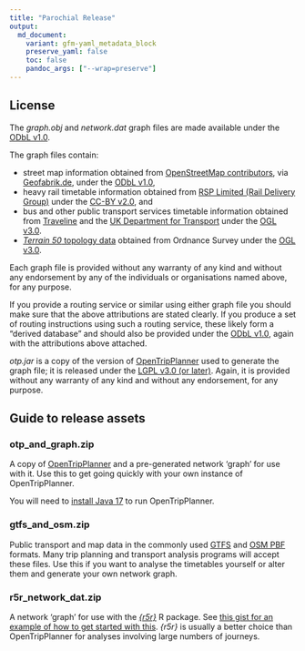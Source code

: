 ```yaml
---
title: "Parochial Release"
output:
  md_document:
    variant: gfm-yaml_metadata_block
    preserve_yaml: false
    toc: false
    pandoc_args: ["--wrap=preserve"]
---
```


## License
The *graph.obj* and *network.dat* graph files are made available under the [ODbL v1.0](https://opendatacommons.org/licenses/odbl/1-0/).

The graph files contain:

- street map information obtained from [OpenStreetMap contributors](https://www.openstreetmap.org/copyright), via [Geofabrik.de](https://download.geofabrik.de/europe/great-britain.html), under the [ODbL v1.0](https://opendatacommons.org/licenses/odbl/1-0/),
- heavy rail timetable information obtained from [RSP Limited (Rail Delivery Group)](http://data.atoc.org/) under the [CC-BY v2.0](https://creativecommons.org/licenses/by/2.0/uk/legalcode), and
- bus and other public transport services timetable information obtained from [Traveline](https://www.travelinedata.org.uk/traveline-open-data/traveline-national-dataset/) and the [UK Department for Transport](https://data.bus-data.dft.gov.uk/) under the [OGL v3.0](https://www.nationalarchives.gov.uk/doc/open-government-licence/version/3/).
- [*Terrain 50* topology data](https://www.ordnancesurvey.co.uk/business-government/products/terrain-50) obtained from Ordnance Survey under the [OGL v3.0](https://www.nationalarchives.gov.uk/doc/open-government-licence/version/3/).

Each graph file is provided without any warranty of any kind and without any endorsement by any of the individuals or organisations named above, for any purpose.

If you provide a routing service or similar using either graph file you should make sure that the above attributions are stated clearly. If you produce a set of routing instructions using such a routing service, these likely form a "derived database" and should also be provided under the [ODbL v1.0](https://opendatacommons.org/licenses/odbl/1-0/), again with the attributions above attached.

*otp.jar* is a copy of the version of [OpenTripPlanner](https://github.com/opentripplanner/OpenTripPlanner) used to generate the graph file; it is released under the [LGPL v3.0 (or later)](https://github.com/opentripplanner/OpenTripPlanner/blob/dev-2.x/LICENSE). Again, it is provided without any warranty of any kind and without any endorsement, for any purpose.

## Guide to release assets

### otp_and_graph.zip

A copy of [OpenTripPlanner](https://github.com/opentripplanner/OpenTripPlanner) and a pre-generated network 'graph' for use with it. Use this to get going quickly with your own instance of OpenTripPlanner. 

You will need to [install Java 17](https://adoptium.net) to run OpenTripPlanner.

### gtfs_and_osm.zip

Public transport and map data in the commonly used [GTFS](https://en.wikipedia.org/wiki/General_Transit_Feed_Specification) and [OSM PBF](https://wiki.openstreetmap.org/wiki/PBF_Format) formats. Many trip planning and transport analysis programs will accept these files. Use this if you want to analyse the timetables yourself or alter them and generate your own network graph.

### r5r_network_dat.zip

A network 'graph' for use with the *[{r5r}](https://github.com/ipeaGIT/r5r)* R package. See [this gist for an example of how to get started with this](https://gist.github.com/stupidpupil/cb60575c5add1b28f0146ff2802424c1). *{r5r}* is usually a better choice than OpenTripPlanner for analyses involving large numbers of journeys.
